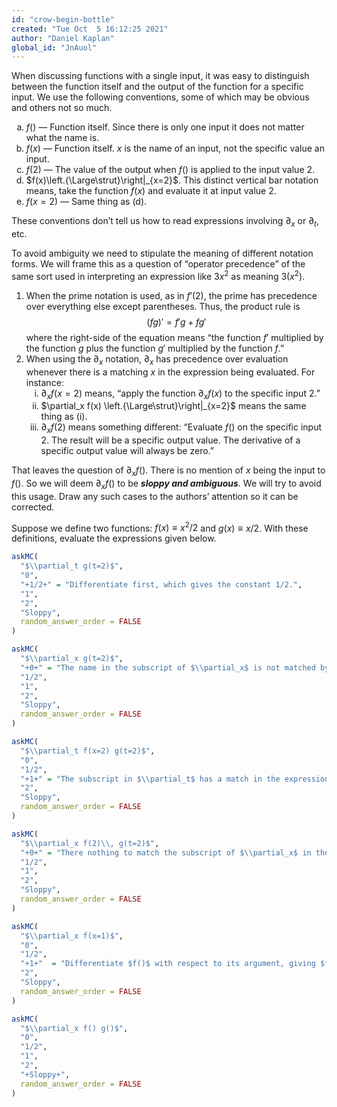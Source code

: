 ```yaml
---
id: "crow-begin-bottle"
created: "Tue Oct  5 16:12:25 2021"
author: "Daniel Kaplan"
global_id: "JnAuol"
---
```


When discussing functions with a single input, it was easy to distinguish between the function itself and the output of the function for a specific input. We use the following conventions, some of which may be obvious and others not so much.

a. $f()$ --- Function itself. Since there is only one input it does not matter what the name is.
b. $f(x)$ --- Function itself. $x$ is the name of an input, not the specific value an input.
c. $f(2)$ --- The value of the output when $f()$ is applied to the input value 2.
d. $f(x)\left.{\Large\strut}\right|_{x=2}$. This distinct vertical bar notation means, take the function $f(x)$ and evaluate it at input value 2.
e. $f(x=2)$ --- Same thing as (d). 

These conventions don't tell us how to read expressions involving $\partial_x$ or $\partial_t$, etc. 

To avoid ambiguity we need to stipulate the meaning of different notation forms. We will frame this as a question of "operator precedence" of the same sort used in interpreting an expression like $3 x^2$ as meaning $3 \left(x^2\right)$.

1. When the prime notation is used, as in $f'(2)$, the prime has precedence over everything else except parentheses. Thus, the product rule is
$$(fg)' = f'g + fg'$$ where the right-side of the equation means "the function $f'$ multiplied by the function $g$ plus the function $g'$ multiplied by the function $f$."
2. When using the $\partial_x$ notation, $\partial_x$ has precedence over evaluation whenever there is a matching $x$ in the expression being evaluated. For instance:
    i. $\partial_x f(x=2)$ means, "apply the function $\partial_x f(x)$ to the specific input 2."
    ii. $\partial_x f(x) \left.{\Large\strut}\right|_{x=2}$ means the same thing as (i).
    iii. $\partial_x f(2)$ means something different: "Evaluate $f()$ on the specific input 2. The result will be a specific output value. The derivative of a specific output value will always be zero."

That leaves the question of $\partial_x f()$. There is no mention of $x$ being the input to $f()$. So we will deem $\partial_x f()$ to be ***sloppy and ambiguous***. We will try to avoid this usage. Draw any such cases to the authors' attention so it can be corrected. 

Suppose we define two functions: $f(x) \equiv x^2/2$ and $g(x) \equiv x/2$. With these definitions, evaluate the expressions given below.

```r
askMC(
  "$\\partial_t g(t=2)$",
  "0",
  "+1/2+" = "Differentiate first, which gives the constant 1/2.",
  "1",
  "2",
  "Sloppy",
  random_answer_order = FALSE
)
```

```r
askMC(
  "$\\partial_x g(t=2)$",
  "+0+" = "The name in the subscript of $\\partial_x$ is not matched by anything in the rest of the expression. So evaluate $g()$ at the specific input $2$, then differentiate with respect to $x$ the result. Since the result is $g(t=2)=1$, the derivative is zero.",
  "1/2",
  "1",
  "2",
  "Sloppy",
  random_answer_order = FALSE
)
```

```r
askMC(
  "$\\partial_t f(x=2) g(t=2)$",
  "0",
  "1/2",
  "+1+" = "The subscript in $\\partial_t$ has a match in the expression. So differentiate the expression, giving $f(x=2) g'(2)$ = 2 \\times 1/2 = 1$.",
  "2",
  "Sloppy",
  random_answer_order = FALSE
)

```

```r
askMC(
  "$\\partial_x f(2)\\, g(t=2)$",
  "+0+" = "There nothing to match the subscript of $\\partial_x$ in the rest of the expression. So that part of the expression must be constant with respect to $x$.",
  "1/2",
  "1",
  "2",
  "Sloppy",
  random_answer_order = FALSE
)
```

```r
askMC(
  "$\\partial_x f(x=1)$",
  "0",
  "1/2",
  "+1+"  = "Differentiate $f()$ with respect to its argument, giving $f'(x) = x$. Then evaluate f' at input value 1, giving 1 as the output.",
  "2",
  "Sloppy",
  random_answer_order = FALSE
)
```

```r
askMC(
  "$\\partial_x f() g()$",
  "0",
  "1/2",
  "1",
  "2",
  "+Sloppy+",
  random_answer_order = FALSE
)
```


